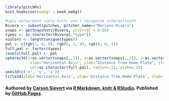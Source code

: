 
```r
library(pitchRx)
knit_hooks$set(webgl = hook_webgl)
```

```r
#ugly workaround since knitr won't recognize interactiveFX
Rivera <- subset(pitches, pitcher_name=="Mariano Rivera")
snaps <- getSnapshots(Rivera, interval = 0.05)
types <- as.character(Rivera[,"type"])
ncolors <- length(unique(types))
pal <- c(rgb(1, 0, 0), rgb(0, 1, 0), rgb(0, 0, 1))
full.pal <- factor(types)
levels(full.pal) <- pal
spheres3d(x=as.vector(snaps[,,1]), y=as.vector(snaps[,,2]), z=as.vector(snaps[,,3]),
           xlab="Horizontal Axis", ylab="Distance from Home Plate", zlab="Height From Ground",
           col=as.character(full.pal), radius=.12, alpha=.25)
axes3d(c('x', 'y', 'z')) 
title3d(xlab='Horizontal Axis', ylab='Distance from Home Plate', zlab='Height From Ground')
```

#### Authored by <a href="http://cpsievert.github.com/home.html">Carson Sievert</a> via <a href="http://www.rstudio.com/ide/docs/authoring/using_markdown">R Markdown, knitr & RStudio</a>. Published by <a href="http://pages.github.com/">GitHub Pages</a>.